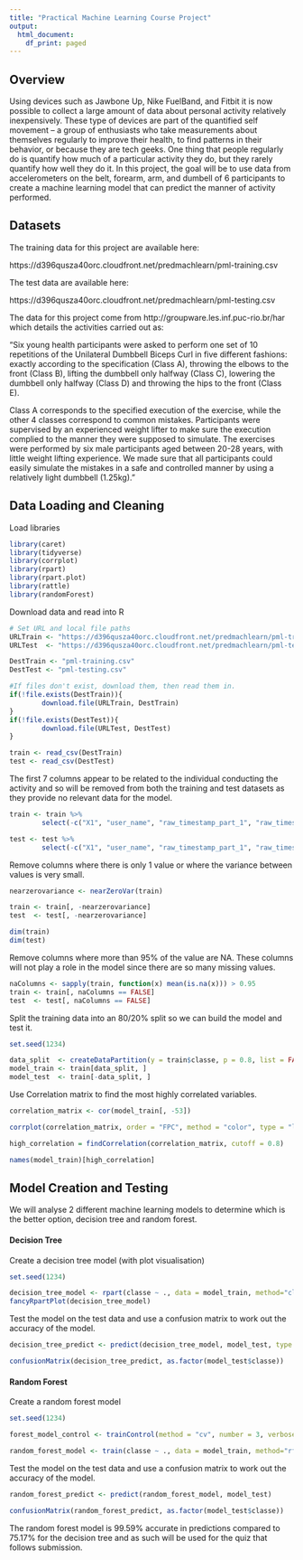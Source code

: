 ```yaml
---
title: "Practical Machine Learning Course Project"
output:
  html_document:
    df_print: paged
---
```


## Overview

Using devices such as Jawbone Up, Nike FuelBand, and Fitbit it is now possible to collect a large amount of data about personal activity relatively inexpensively. These type of devices are part of the quantified self movement – a group of enthusiasts who take measurements about themselves regularly to improve their health, to find patterns in their behavior, or because they are tech geeks. One thing that people regularly do is quantify how much of a particular activity they do, but they rarely quantify how well they do it. 
In this project, the goal will be to use data from accelerometers on the belt, forearm, arm, and dumbell of 6 participants to create a machine learning model that can predict the manner of activity performed.

## Datasets

The training data for this project are available here:

https://d396qusza40orc.cloudfront.net/predmachlearn/pml-training.csv

The test data are available here:

https://d396qusza40orc.cloudfront.net/predmachlearn/pml-testing.csv

The data for this project come from http://groupware.les.inf.puc-rio.br/har which details the activities carried out as: 

“Six young health participants were asked to perform one set of 10 repetitions of the Unilateral Dumbbell Biceps Curl in five different fashions: exactly according to the specification (Class A), throwing the elbows to the front (Class B), lifting the dumbbell only halfway (Class C), lowering the dumbbell only halfway (Class D) and throwing the hips to the front (Class E).

Class A corresponds to the specified execution of the exercise, while the other 4 classes correspond to common mistakes. Participants were supervised by an experienced weight lifter to make sure the execution complied to the manner they were supposed to simulate. The exercises were performed by six male participants aged between 20-28 years, with little weight lifting experience. We made sure that all participants could easily simulate the mistakes in a safe and controlled manner by using a relatively light dumbbell (1.25kg)."

## Data Loading and Cleaning

Load libraries
```r
library(caret)
library(tidyverse)
library(corrplot)
library(rpart)
library(rpart.plot)
library(rattle)
library(randomForest)
```

Download data and read into R
```r
# Set URL and local file paths
URLTrain <- "https://d396qusza40orc.cloudfront.net/predmachlearn/pml-training.csv"
URLTest  <- "https://d396qusza40orc.cloudfront.net/predmachlearn/pml-testing.csv"

DestTrain <- "pml-training.csv"
DestTest <- "pml-testing.csv"

#If files don't exist, download them, then read them in.
if(!file.exists(DestTrain)){
        download.file(URLTrain, DestTrain)
}
if(!file.exists(DestTest)){
        download.file(URLTest, DestTest)
}

train <- read_csv(DestTrain)
test <- read_csv(DestTest)
```

The first 7 columns appear to be related to the individual conducting the activity and so will be removed from both the training and test datasets as they provide no relevant data for the model.
```r
train <- train %>%
        select(-c("X1", "user_name", "raw_timestamp_part_1", "raw_timestamp_part_2", "cvtd_timestamp", "new_window", "num_window"))

test <- test %>%
        select(-c("X1", "user_name", "raw_timestamp_part_1", "raw_timestamp_part_2", "cvtd_timestamp", "new_window", "num_window"))
```

Remove columns where there is only 1 value or where the variance between values is very small. 
```r
nearzerovariance <- nearZeroVar(train)

train <- train[, -nearzerovariance]
test  <- test[, -nearzerovariance]

dim(train)
dim(test)
```

Remove columns where more than 95% of the value are NA. These columns will not play a role in the model since there are so many missing values.
```r
naColumns <- sapply(train, function(x) mean(is.na(x))) > 0.95
train <- train[, naColumns == FALSE]
test  <- test[, naColumns == FALSE]
```

Split the training data into an 80/20% split so we can build the model and test it.
```r
set.seed(1234)

data_split  <- createDataPartition(y = train$classe, p = 0.8, list = FALSE)
model_train <- train[data_split, ]
model_test  <- train[-data_split, ]
```

Use Correlation matrix to find the most highly correlated variables.
```r
correlation_matrix <- cor(model_train[, -53])

corrplot(correlation_matrix, order = "FPC", method = "color", type = "lower", tl.cex = 0.8, tl.col = rgb(0, 0, 0))
```


```r
high_correlation = findCorrelation(correlation_matrix, cutoff = 0.8)

names(model_train)[high_correlation]
```

## Model Creation and Testing

We will analyse 2 different machine learning models to determine which is the better option, decision tree and random forest.

#### Decision Tree

Create a decision tree model (with plot visualisation)
```r
set.seed(1234)

decision_tree_model <- rpart(classe ~ ., data = model_train, method="class")
fancyRpartPlot(decision_tree_model)
```

Test the model on the test data and use a confusion matrix to work out the accuracy of the model.
```r
decision_tree_predict <- predict(decision_tree_model, model_test, type = "class")

confusionMatrix(decision_tree_predict, as.factor(model_test$classe))
```

#### Random Forest

Create a random forest model
```r
set.seed(1234)

forest_model_control <- trainControl(method = "cv", number = 3, verboseIter = FALSE)

random_forest_model <- train(classe ~ ., data = model_train, method="rf", trControl = forest_model_control)
```

Test the model on the test data and use a confusion matrix to work out the accuracy of the model.
```r
random_forest_predict <- predict(random_forest_model, model_test)

confusionMatrix(random_forest_predict, as.factor(model_test$classe))
```

The random forest model is 99.59% accurate in predictions compared to 75.17% for the decision tree and as such will be used for the quiz that follows submission.